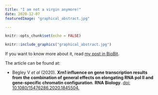 ```yaml
---
title: "I am not a virgin anymore!"
date: 2020-12-07
featuredImage: "graphical_abstract.jpg"

---
```


```r
knitr::opts_chunk$set(echo = FALSE)
```

```r
knitr::include_graphics("graphical_abstract.jpg")
```

If you want to know more about it, read [my post in BioBit](https://biobit.netlify.app/posts/2020_12_01-xrn1_mnaseseq/).

The article can be found at:

* Begley V *et al* (2020). **Xrn1 influence on gene transcription results from the combination of general effects on elongating RNA pol II and gene-specific chromatin configuration**. **RNA Biology**. [doi: 10.1080/15476286.2020.1845504.](https://www.tandfonline.com/doi/abs/10.1080/15476286.2020.1845504?journalCode=krnb20)




